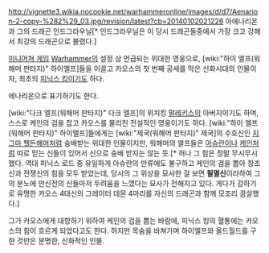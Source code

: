 http://vignette3.wikia.nocookie.net/warhammeronline/images/d/d7/Aenarion-2-copy-%282%29_03.jpg/revision/latest?cb=20140102021226
아에나리온과 그의 드래곤 인드그라우닐[* 인드그라우닐은 이 당시 드래곤들중에서 가장 크고 강해서 최강의 드래곤으로 불렸다.] 

[[미니어쳐 게임]] [[Warhammer]]의 설정 상 언급되는 위대한 영웅으로, [wiki:"하이 엘프(워해머 판타지)" 하이엘프]들을 이끌고 카오스의 첫 번째 공세를 막은 신화시대의 인물이자, 최초의 [[피닉스 킹]]이기도 하다. 

에나리온으로 표기하기도 한다.

[wiki:"다크 엘프(워해머 판타지)" 다크 엘프]의 위치킹 [[말레키스]]의 아버지이기도 하며, 스스로 케인의 검을 잡고 카오스를 물리친 전설적인 영웅이기도 하다. [wiki:"하이 엘프(워해머 판타지)" 하이엘프]들에게는 [wiki:"제국(워해머 판타지)" 제국]의 수호신인 [[지그마 헬든해머]]처럼 숭배받는 위대한 인물이지만, 워해머의 엘프들은 [[아슈란]]이나 [[케인]]처럼 따로 믿는 신들이 있어서 신으로 숭배 받지는 않는 듯.[* 허나 그 힘은 정말 무시무시했다. 역대 피닉스 로드 중 유일하게 아슈란의 만류에도 불구하고 케인의 검을 뽑아 창조신과 전쟁신의 힘을 모두 받았는데, 당시의 그 위상을 묘사한 걸 보면 '''필멸신'''이라하여 그의 분노에 만신전의 신들마저 두려움을 느꼈다는 묘사가 전해지고 있다. 게다가 강하기로 유명한 카오스 4대신의 그레이터 데몬 4마리를 자신의 드래곤과 함께 모조리 끔살했다.]

그가 카오스에게 대항하기 위하여 케인의 검을 뽑는 바람에, 피닉스 킹의 혈통에는 카오스의 힘이 흐르게 되었다고도 한다. 하지만 목숨을 바쳐가며 하이엘프와 올드월드를 구한 것만은 분명한, 신화적인 인물.
